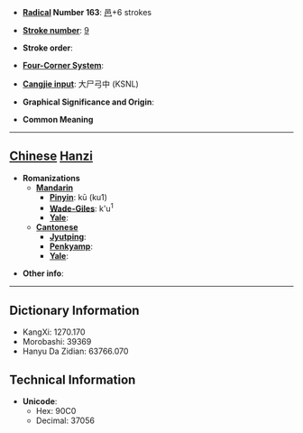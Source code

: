 * '''[[Wiktionary:Chinese radical index| Radical]] Number 163''': [[Wiktionary:Chinese radical index 邑|邑]]+6 strokes

* '''[[Wiktionary:Chinese total strokes index|Stroke number]]''': [[Wiktionary:Chinese total strokes index 9|9]]

* '''Stroke order''': 

* '''[[Wiktionary:Chinese four corner index|Four-Corner System]]''': 

* '''[[Wiktionary:Chinese Cangjie index|Cangjie input]]''': 大尸弓中 (KSNL)

* '''Graphical Significance and Origin''': 

* '''Common Meaning'''

----

== [[Chinese]] [[Hanzi]] ==

* '''Romanizations'''
** '''[[Mandarin]]'''
*** '''[[Pinyin]]''': kū (ku1)
*** '''[[Wade-Giles]]''': k'u<sup>1</sup>
*** '''[[Yale]]''': 
** '''[[Cantonese]]'''
*** '''[[Jyutping]]''':
*** '''[[Penkyamp]]''': 
*** '''[[Yale]]''': 

* '''Other info''': 

----

== Dictionary Information ==

* KangXi: 1270.170
* Morobashi: 39369
* Hanyu Da Zidian: 63766.070

== Technical Information ==

* '''Unicode''':
** Hex: 90C0
** Decimal: 37056